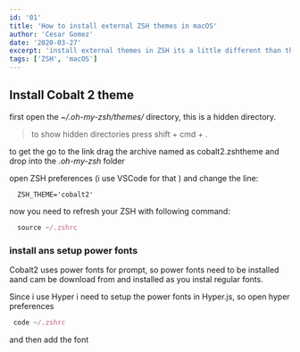 ```yaml
---
id: '01'
title: 'How to install external ZSH themes in macOS'
author: 'Cesar Gomez'
date: '2020-03-27'
excerpt: 'install external themes in ZSH its a little different than the default themes'
tags: ['ZSH', 'macOS']
---
```


## Install Cobalt 2 theme 
first open the *~/.oh-my-zsh/themes/* directory, this is a hidden directory.

> to show hidden directories press shift + cmd + .

to get the <ExternalLink href='https://github.com/wesbos/hyperterm-cobalt2-theme' text='Cobalt2 theme' /> go to the link drag the archive named as cobalt2.zshtheme and drop into the *.oh-my-zsh* folder

<Picture src='/static/blog/cobalt2-github.png' alt='cobalt2 github' />

open ZSH preferences (i use VSCode for that <ExternalLink href='https://cesargomez.io/blog/install-HyperJs' text='how to here'/>) and change the line:

```shell:ZSH_preferences
  ZSH_THEME='cobalt2'
```

now you need to refresh your ZSH with following command:

```shell:hyper.js
  source ~/.zshrc
```

### install ans setup power fonts

Cobalt2 uses power fonts for prompt, so power fonts need to be installed aand cam be download from <ExternalLink href='https://github.com/powerline/fonts' text='here'/> and installed as you instal regular fonts.

Since i use Hyper i need to setup the power fonts in Hyper.js, so open hyper preferences 

```shell:hyper.js
 code ~/.zshrc
```

and then add the font 

<Picture src='/static/blog/add-power-font.png' alt='add power fonts' />